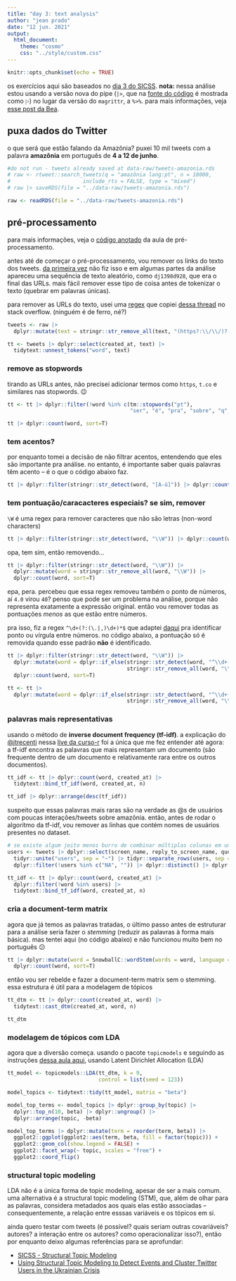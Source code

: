 ```yaml
---
title: "day 3: text analysis"
author: "jean prado"
date: "12 jun. 2021"
output:
  html_document:
    theme: "cosmo"
    css: "../style/custom.css"
---
```


```r
knitr::opts_chunk$set(echo = TRUE)
```

os exercícios aqui são baseados no [dia 3 do SICSS](https://github.com/compsocialscience/summer-institute/tree/master/2020/materials/day3-text-analysis). **nota:** nessa análise estou usando a versão nova do pipe (`|>`, que na [fonte do código](https://github.com/tonsky/FiraCode) é mostrada como <code style="font-family: 'Fira Code'">|></code>) no lugar da versão do `magrittr`, a `%>%`. para mais informações, veja [esse post da Bea](https://beatrizmilz.com/blog/2021-05-18-experimentando-o-r-410/).

## puxa dados do Twitter
o que será que estão falando da Amazônia? puxei 10 mil tweets com a palavra **amazônia** em português de **4 a 12 de junho**.

```r
#do not run - tweets already saved at data-raw/tweets-amazonia.rds
# raw <- rtweet::search_tweets(q = "amazônia lang:pt", n = 18000,
#                       include_rts = FALSE, type = "mixed")
# raw |> saveRDS(file = "../data-raw/tweets-amazonia.rds")

raw <- readRDS(file = "../data-raw/tweets-amazonia.rds")
```

## pré-processamento
para mais informações, veja o [código anotado](https://sicss.io/2020/materials/day3-text-analysis/basic-text-analysis/rmarkdown/Basic_Text_Analysis_in_R.html) da aula de pré-processamento.

antes até de começar o pré-processamento, vou remover os links do texto dos tweets. [da primeira vez](https://github.com/jeanprado/sicss-notes/commit/fe9f5ba50b954de0c1b7552b49187637f4a58a11) não fiz isso e em algumas partes da análise apareceu uma sequência de texto aleatório, como `dj1398d928`, que era o final das URLs. mais fácil remover esse tipo de coisa antes de tokenizar o texto (quebrar em palavras únicas).

para remover as URLs do texto, usei uma [regex](https://pt.wikipedia.org/wiki/Express%C3%A3o_regular) que copiei [dessa thread](https://stackoverflow.com/questions/3809401/what-is-a-good-regular-expression-to-match-a-url) no stack overflow. (ninguém é de ferro, né?)

```r
tweets <- raw |> 
  dplyr::mutate(text = stringr::str_remove_all(text, "(https?:\\/\\/)?([\\w\\-])+\\.{1}([a-zA-Z]{2,63})*?([^#\\n\\r]*)?"))

tt <- tweets |> dplyr::select(created_at, text) |> 
  tidytext::unnest_tokens("word", text)
```

### remove as stopwords
tirando as URLs antes, não precisei adicionar termos como `https`, `t.co` e similares nas stopwords. 😉

```r
tt <- tt |> dplyr::filter(!word %in% c(tm::stopwords("pt"),
                                       "ser", "é", "pra", "sobre", "q", "vai"))

tt |> dplyr::count(word, sort=T)
```

### tem acentos?
por enquanto tomei a decisão de não filtrar acentos, entendendo que eles são importante pra análise. no entanto, é importante saber quais palavras têm acento -- é o que o código abaixo faz.

```r
tt |> dplyr::filter(stringr::str_detect(word, "[À-ú]")) |> dplyr::count(word, sort=T)
```


### tem pontuação/caracacteres especiais? se sim, remover
`\W` é uma regex para remover caracteres que não são letras (non-word characters)

```r
tt |> dplyr::filter(stringr::str_detect(word, "\\W")) |> dplyr::count(word, sort=T)
```

opa, tem sim, então removendo...
```r
tt |> dplyr::filter(stringr::str_detect(word, "\\W")) |> 
  dplyr::mutate(word = stringr::str_remove_all(word, "\\W")) |> 
  dplyr::count(word, sort=T)
```

epa, pera. percebeu que essa regex removeu também o ponto de números, aí `4.0` virou `40`? penso que pode ser um problema na análise, porque não representa exatamente a expressão original. então vou remover todas as pontuações *menos* as que estão entre números.

pra isso, fiz a regex `^\d+(?:(\.|,)\d+)*$` que adaptei [daqui](https://stackoverflow.com/questions/27141528/regular-expression-that-allow-dots-between-numbers) pra identificar ponto ou vírgula entre números. no código abaixo, a pontuação só é removida quando esse padrão **não** é identificado.
```r
tt |> dplyr::filter(stringr::str_detect(word, "\\W")) |> 
  dplyr::mutate(word = dplyr::if_else(stringr::str_detect(word, "^\\d+(?:(\\.|,)\\d+)*$"), word,
                                      stringr::str_remove_all(word, "\\W"))) |> 
  dplyr::count(word, sort=T)

tt <- tt |>
  dplyr::mutate(word = dplyr::if_else(stringr::str_detect(word, "^\\d+(?:(\\.|,)\\d+)*$"), word,
                                      stringr::str_remove_all(word, "\\W")))
```

### palavras mais representativas

usando o método de **inverse document frequency (tf-idf)**. a explicação do [@jtrecenti](https://twitter.com/jtrecenti?s=20) nessa [live da curso-r](https://youtu.be/NQwFIZBQrg8) foi a única que me fez entender até agora: a tf-idf encontra as palavras que mais representam um documento (são frequente dentro de um documento e relativamente rara entre os outros documentos).
```r
tt_idf <- tt |> dplyr::count(word, created_at) |>
  tidytext::bind_tf_idf(word, created_at, n)

tt_idf |> dplyr::arrange(desc(tf_idf))
```

suspeito que essas palavras mais raras são na verdade as @s de usuários com poucas interações/tweets sobre amazônia. então, antes de rodar o algoritmo da tf-idf, vou remover as linhas que contém nomes de usuários presentes no dataset.
```r
# se existe algum jeito menos burro de combinar múltiplas colunas em um vetor de caracteres, desconheço
users <- tweets |> dplyr::select(screen_name, reply_to_screen_name, quoted_screen_name) |>
  tidyr::unite("users", sep = "~") |> tidyr::separate_rows(users, sep = "~") |> 
  dplyr::filter(!users %in% c("NA", "")) |> dplyr::distinct() |> dplyr::pull(users)

tt_idf <- tt |> dplyr::count(word, created_at) |>
  dplyr::filter(!word %in% users) |> 
  tidytext::bind_tf_idf(word, created_at, n)
```


### cria a document-term matrix
agora que já temos as palavras tratadas, o último passo antes de estruturar para a análise seria fazer o _stemming_ (reduzir as palavras à forma mais básica). mas tentei aqui (no código abaixo) e não funcionou muito bem no português 😕

```r
tt |> dplyr::mutate(word = SnowballC::wordStem(words = word, language = "pt")) |> 
  dplyr::count(word, sort=T)
```

então vou ser rebelde e fazer a document-term matrix sem o stemming. essa estrutura é útil para a modelagem de tópicos

```r
tt_dtm <- tt |> dplyr::count(created_at, word) |>
  tidytext::cast_dtm(created_at, word, n)

tt_dtm
```

### modelagem de tópicos com LDA

agora que a diversão começa. usando o pacote `topicmodels` e seguindo as instruções [dessa aula aqui](https://sicss.io/2020/materials/day3-text-analysis/topic-modeling/rmarkdown/Topic_Modeling.html), usando Latent Dirichlet Allocation (LDA)

```r
tt_model <- topicmodels::LDA(tt_dtm, k = 9,
                             control = list(seed = 123))

model_topics <- tidytext::tidy(tt_model, matrix = "beta")

model_top_terms <- model_topics |> dplyr::group_by(topic) |> 
  dplyr::top_n(10, beta) |> dplyr::ungroup() |> 
  dplyr::arrange(topic, -beta)

model_top_terms |> dplyr::mutate(term = reorder(term, beta)) |> 
  ggplot2::ggplot(ggplot2::aes(term, beta, fill = factor(topic))) +
  ggplot2::geom_col(show.legend = FALSE) +
  ggplot2::facet_wrap(~ topic, scales = "free") +
  ggplot2::coord_flip()
```

### structural topic modeling

LDA não é a única forma de topic modeling, apesar de ser a mais comum. uma alternativa é a structural topic modeling (STM), que, além de olhar para as palavras, considera metadados aos quais elas estão associadas -- consequentemente, a relação entre esssas variáveis e os tópicos em si.

ainda quero testar com tweets (é possível? quais seriam outras covariáveis? autores? a interação entre os autores? como operacionalizar isso?), então por enquanto deixo algumas referências para se aprofundar:

- [SICSS - Structural Topic Modeling](https://sicss.io/2020/materials/day3-text-analysis/topic-modeling/rmarkdown/Topic_Modeling.html)
- [Using Structural Topic Modeling to Detect Events and Cluster Twitter Users in the Ukrainian Crisis](https://link.springer.com/chapter/10.1007/978-3-319-21380-4_108)
